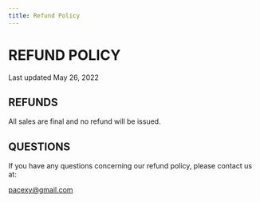 ```yaml
---
title: Refund Policy
---
```


# REFUND POLICY

Last updated May 26, 2022

## REFUNDS

All sales are final and no refund will be issued.

## QUESTIONS

If you have any questions concerning our refund policy, please contact us at:

pacexy@gmail.com
